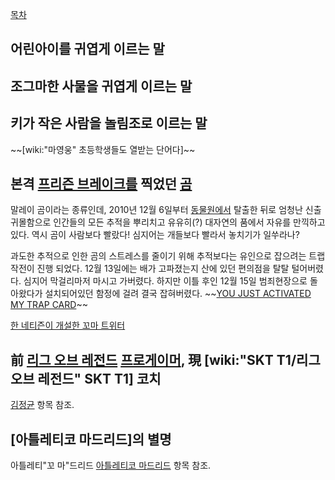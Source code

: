 [[목차]]
== 어린아이를 귀엽게 이르는 말 ==

== 조그마한 사물을 귀엽게 이르는 말 ==

== 키가 작은 사람을 놀림조로 이르는 말 ==
~~[wiki:"마영웅" 초등학생들도 열받는 단어다]~~

==  본격 [[프리즌 브레이크]]를 찍었던 [[곰]] ==
말레이 곰이라는 종류인데, 2010년 12월 6일부터 [[동물원]]에서 탈출한 뒤로 엄청난 신출귀몰함으로 인간들의 모든 추적을 뿌리치고 유유히(?) 대자연의 품에서 자유를 만끽하고 있다. 역시 곰이 사람보다 빨랐다! 심지어는 개들보다 빨라서 놓치기가 일쑤라나?

과도한 추적으로 인한 곰의 스트레스를 줄이기 위해 추적보다는 유인으로 잡으려는 트랩 작전이 진행 되었다. 
12월 13일에는 배가 고파졌는지 산에 있던 편의점을 탈탈 털어버렸다. 심지어 막걸리마저 마시고 가버렸다. 하지만 이틀 후인 12월 15일 범죄현장으로 돌아왔다가 설치되어있던 함정에 걸려 결국 잡혀버렸다. ~~[[YOU JUST ACTIVATED MY TRAP CARD]]~~

[http://twitter.com/@malayanus_bear 한 네티즌이 개설한 꼬마 트위터]

== 前 [[리그 오브 레전드]] [[프로게이머]], 現 [wiki:"SKT T1/리그 오브 레전드" SKT T1] 코치 ==
[[김정균]] 항목 참조.

== [아틀레티코 마드리드]의 별명 ==
아틀레티"꼬 마"드리드
[[아틀레티코 마드리드]] 항목 참조.
